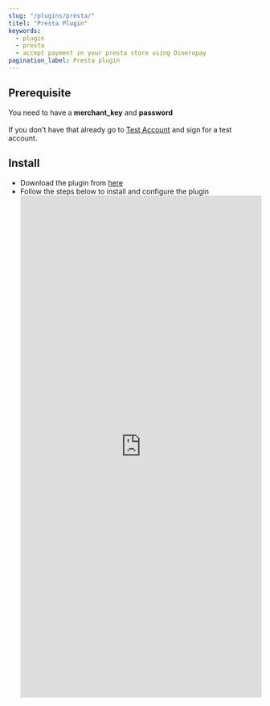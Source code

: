 ```yaml
---
slug: "/plugins/presta/"
titel: "Presta Plugin"
keywords:
  - plugin
  - presta
  - accept payment in your presta store using Dineropay
pagination_label: Presta plugin
---
```


## Prerequisite

You need to have a **merchant_key** and **password**<br></br>
If you don't have that already go to [Test Account](https://www.dineropay.com/test-account) and sign for a test account.

## Install

- Download the plugin from [here](https://github.com/Dinero-Pay-PG/Prestashop-plugin/raw/main/dineropay_presta.zip)
- Follow the steps below to install and configure the plugin
  <iframe
  	src="https://app.tango.us/app/embed/df0c018d-1721-4586-aa23-f438441b8604"
  	sandbox="allow-scripts allow-top-navigation-by-user-activation allow-popups allow-same-origin"
  	security="restricted"
  	title="Adding Dinero Pay plugin to your Presta shop"
  	width="100%"
  	height="1000px"
  	referrerpolicy="strict-origin-when-cross-origin"
  	frameborder="0"
  	webkitallowfullscreen="webkitallowfullscreen"
  	mozallowfullscreen="mozallowfullscreen"
  	allowfullscreen="allowfullscreen"
  ></iframe>
